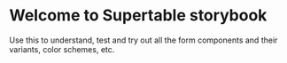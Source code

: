 
<Meta title="Supertable/Introduction" />

# Welcome to Supertable storybook

Use this to understand, test and try out all the form components and their variants, color schemes, etc.
